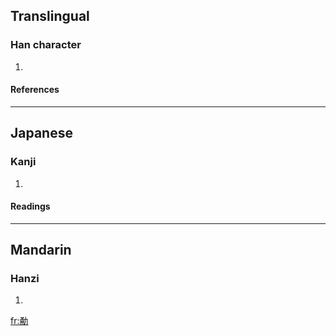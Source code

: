 ==Translingual==
===Han character===
{{Han char|rad=力|as=07|sn=9|four=|canj=弓月大尸 (NBKS), XX弓月大 (XXNBK)}}
# {{defn|Han}}
====References====
{{Han ref|kx=0147.360|dkj=02361|dj=0333.010|hdz=10372.080|uh=52C8|ud=21192}}
----


==Japanese==
===Kanji===
{{ja-kanji|grade=|rs=力07}}
# {{defn|Japanese}} 
====Readings====
{{ja-readings|on=[[よう]] (yō)|kun=[[いさむ]] (isamu)}}
----
==Mandarin==
===Hanzi===
{{cmn-hanzi|pin=yǒng (yong3)|wg=yung<sup>3</sup>}}
# {{defn|Mandarin}}

[[fr:勈]]